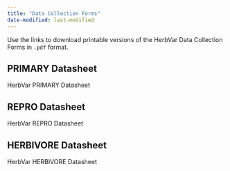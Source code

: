 ```yaml
---
title: "Data Collection Forms"
date-modified: last-modified
---
```


Use the links to download printable versions of the HerbVar Data Collection Forms in `.pdf` format.

## PRIMARY Datasheet
HerbVar PRIMARY Datasheet

## REPRO Datasheet
HerbVar REPRO Datasheet

## HERBIVORE Datasheet
HerbVar HERBIVORE Datasheet



